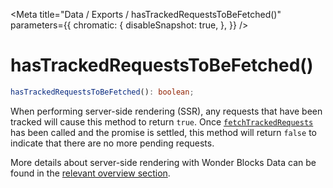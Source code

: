 
<Meta
    title="Data / Exports / hasTrackedRequestsToBeFetched()"
    parameters={{
        chromatic: {
            disableSnapshot: true,
        },
    }}
/>

# hasTrackedRequestsToBeFetched()

```ts
hasTrackedRequestsToBeFetched(): boolean;
```

When performing server-side rendering (SSR), any requests that have been tracked will cause this method to return `true`. Once [`fetchTrackedRequests`](/docs/data-exports-fetchtrackedrequests--page) has been called and the promise is settled, this method will return `false` to indicate that there are no more pending requests.

More details about server-side rendering with Wonder Blocks Data can be found in the [relevant overview section](/docs/data-server-side-rendering-and-hydration--page).
